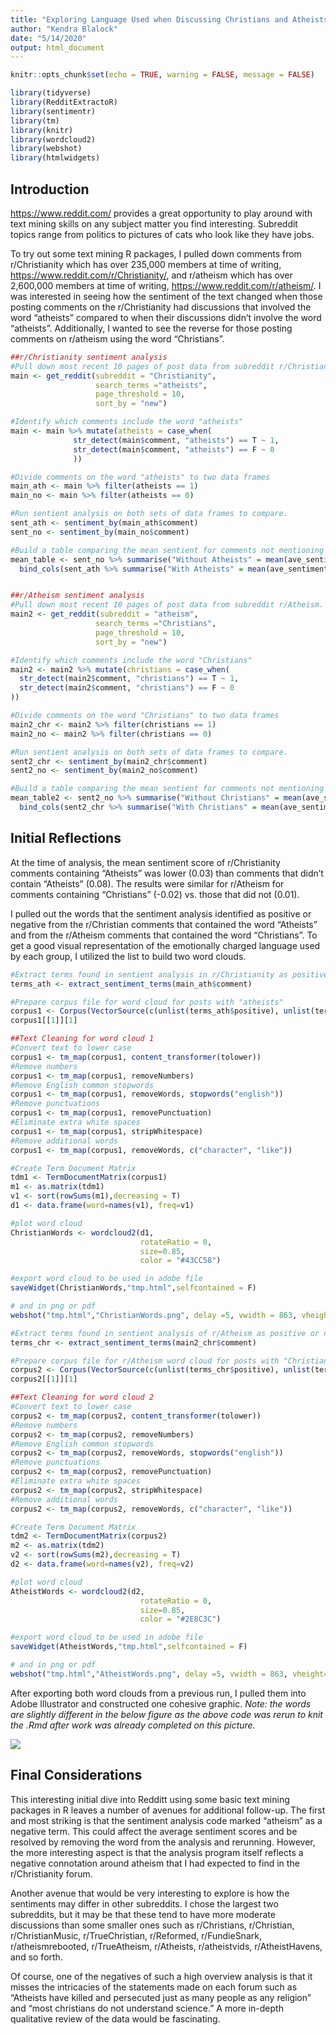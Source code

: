 ```yaml
---
title: "Exploring Language Used when Discussing Christians and Atheists"
author: "Kendra Blalock"
date: "5/14/2020"
output: html_document
---
```


```r
knitr::opts_chunk$set(echo = TRUE, warning = FALSE, message = FALSE)

library(tidyverse)
library(RedditExtractoR)
library(sentimentr)
library(tm)
library(knitr)
library(wordcloud2) 
library(webshot)
library(htmlwidgets)
```

## Introduction

<https://www.reddit.com/> provides a great opportunity to play around with text mining skills on any subject matter you find interesting. Subreddit topics range from politics to pictures of cats who look like they have jobs. 

To try out some text mining R packages, I pulled down comments from r/Christianity which has over 235,000 members at time of writing, <https://www.reddit.com/r/Christianity/>, and r/atheism which has over 2,600,000 members at time of writing, <https://www.reddit.com/r/atheism/>. I was interested in seeing how the sentiment of the text changed when those posting comments on the r/Christianity had discussions that involved the word "atheists" compared to when their discussions didn't involve the word "atheists". Additionally, I wanted to see the reverse for
those posting comments on r/atheism using the word "Christians".      

```r
##r/Christianity sentiment analysis 
#Pull down most recent 10 pages of post data from subreddit r/Christian. 
main <- get_reddit(subreddit = "Christianity",
                   search_terms ="atheists", 
                   page_threshold = 10, 
                   sort_by = "new") 

#Identify which comments include the word "atheists" 
main <- main %>% mutate(atheists = case_when(
              str_detect(main$comment, "atheists") == T ~ 1,
              str_detect(main$comment, "atheists") == F ~ 0
              ))

#Divide comments on the word "atheists" to two data frames
main_ath <- main %>% filter(atheists == 1)
main_no <- main %>% filter(atheists == 0)

#Run sentient analysis on both sets of data frames to compare.
sent_ath <- sentiment_by(main_ath$comment)
sent_no <- sentiment_by(main_no$comment)

#Build a table comparing the mean sentient for comments not mentioning "atheists" with those that do
mean_table <- sent_no %>% summarise("Without Atheists" = mean(ave_sentiment)) %>% 
  bind_cols(sent_ath %>% summarise("With Atheists" = mean(ave_sentiment))) 


##r/Atheism sentiment analysis 
#Pull down most recent 10 pages of post data from subreddit r/Atheism. 
main2 <- get_reddit(subreddit = "atheism",
                   search_terms ="Christians", 
                   page_threshold = 10, 
                   sort_by = "new") 

#Identify which comments include the word "Christians" 
main2 <- main2 %>% mutate(christians = case_when(
  str_detect(main2$comment, "christians") == T ~ 1,
  str_detect(main2$comment, "christians") == F ~ 0
))

#Divide comments on the word "Christians" to two data frames
main2_chr <- main2 %>% filter(christians == 1)
main2_no <- main2 %>% filter(christians == 0)

#Run sentient analysis on both sets of data frames to compare.
sent2_chr <- sentiment_by(main2_chr$comment)
sent2_no <- sentiment_by(main2_no$comment)

#Build a table comparing the mean sentient for comments not mentioning "Christians" with those that do
mean_table2 <- sent2_no %>% summarise("Without Christians" = mean(ave_sentiment)) %>% 
  bind_cols(sent2_chr %>% summarise("With Christians" = mean(ave_sentiment))) 


```

## Initial Reflections

At the time of analysis, the mean sentiment score of r/Christianity comments containing "Atheists" was lower (0.03) than comments that didn't contain "Atheists" (0.08). The results were similar for r/Atheism for comments containing "Christians" (-0.02) vs. those that did not (0.01). 

I pulled out the words that the sentiment analysis identified as positive or negative from the r/Christian comments that contained the word "Atheists" and from the r/Atheism comments that contained the word "Christians". To get a good visual representation of the emotionally charged language used by each group, I utilized the list to build two word clouds. 

```r
#Extract terms found in sentient analysis in r/Christianity as positive or negative
terms_ath <- extract_sentiment_terms(main_ath$comment)

#Prepare corpus file for word cloud for posts with "atheists" 
corpus1 <- Corpus(VectorSource(c(unlist(terms_ath$positive), unlist(terms_ath$negative)))) 
corpus1[[1]][1]

##Text Cleaning for word cloud 1
#Convert text to lower case
corpus1 <- tm_map(corpus1, content_transformer(tolower))
#Remove numbers
corpus1 <- tm_map(corpus1, removeNumbers)
#Remove English common stopwords
corpus1 <- tm_map(corpus1, removeWords, stopwords("english"))
#Remove punctuations 
corpus1 <- tm_map(corpus1, removePunctuation)
#Eliminate extra white spaces
corpus1 <- tm_map(corpus1, stripWhitespace)
#Remove additional words
corpus1 <- tm_map(corpus1, removeWords, c("character", "like"))

#Create Term Document Matrix
tdm1 <- TermDocumentMatrix(corpus1)
m1 <- as.matrix(tdm1)
v1 <- sort(rowSums(m1),decreasing = T) 
d1 <- data.frame(word=names(v1), freq=v1)

#plot word cloud
ChristianWords <- wordcloud2(d1,
                             rotateRatio = 0,
                             size=0.85,
                             color = "#43CC58")

#export word cloud to be used in adobe file
saveWidget(ChristianWords,"tmp.html",selfcontained = F)

# and in png or pdf
webshot("tmp.html","ChristianWords.png", delay =5, vwidth = 863, vheight=464)

#Extract terms found in sentient analysis of r/Atheism as positive or negative
terms_chr <- extract_sentiment_terms(main2_chr$comment)

#Prepare corpus file for r/Atheism word cloud for posts with "Christians"
corpus2 <- Corpus(VectorSource(c(unlist(terms_chr$positive), unlist(terms_chr$negative)))) 
corpus2[[1]][1]

##Text Cleaning for word cloud 2
#Convert text to lower case
corpus2 <- tm_map(corpus2, content_transformer(tolower))
#Remove numbers
corpus2 <- tm_map(corpus2, removeNumbers)
#Remove English common stopwords
corpus2 <- tm_map(corpus2, removeWords, stopwords("english"))
#Remove punctuations 
corpus2 <- tm_map(corpus2, removePunctuation)
#Eliminate extra white spaces
corpus2 <- tm_map(corpus2, stripWhitespace)
#Remove additional words
corpus2 <- tm_map(corpus2, removeWords, c("character", "like"))

#Create Term Document Matrix
tdm2 <- TermDocumentMatrix(corpus2)
m2 <- as.matrix(tdm2)
v2 <- sort(rowSums(m2),decreasing = T) 
d2 <- data.frame(word=names(v2), freq=v2)

#plot word cloud
AtheistWords <- wordcloud2(d2,
                             rotateRatio = 0,
                             size=0.85,
                             color = "#2E8C3C")

#export word cloud to be used in adobe file
saveWidget(AtheistWords,"tmp.html",selfcontained = F)

# and in png or pdf
webshot("tmp.html","AtheistWords.png", delay =5, vwidth = 863, vheight=464)

```

After exporting both word clouds from a previous run, I pulled them into Adobe Illustrator and constructed one cohesive graphic. *Note: the words are slightly different in the below figure as the above code was rerun to knit the .Rmd after work was already completed on this picture.*  

![](Reddit_Perspective.png)

## Final Considerations

This interesting initial dive into Redditt using some basic text mining packages in R leaves a number of avenues for additional follow-up. The first and most striking is that the sentiment analysis code marked "atheism" as a negative term. This could affect the average sentiment scores and be resolved by removing the word from the analysis and rerunning. However, the more interesting aspect is that the analysis program itself reflects a negative connotation around atheism that I had expected to find in the r/Christianity forum. 

Another avenue that would be very interesting to explore is how the sentiments may differ in other subreddits. I chose the largest two subreddits, but it may be that these tend to have more moderate discussions than some smaller ones such as r/Christians, r/Christian, r/ChristianMusic, r/TrueChristian, r/Reformed, r/FundieSnark, r/atheismrebooted, r/TrueAtheism, r/Atheists, r/atheistvids, r/AtheistHavens, and so forth. 

Of course, one of the negatives of such a high overview analysis is that it misses the intricacies of the statements made on each forum such as "Atheists have killed and persecuted just as many people as any religion" and "most christians do not understand science." A more in-depth  qualitative review of the data would be fascinating.